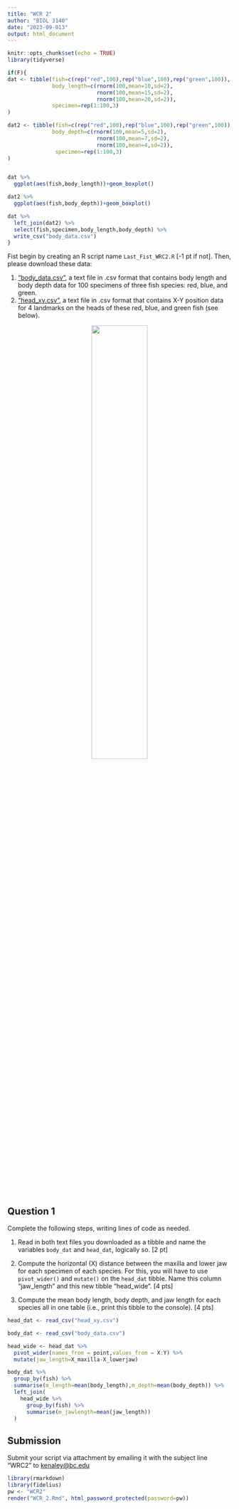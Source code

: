 ```yaml
---
title: "WCR 2"
author: "BIOL 3140"
date: "2023-09-013"
output: html_document
---
```


```r
knitr::opts_chunk$set(echo = TRUE)
library(tidyverse)

if(F){
dat <- tibble(fish=c(rep("red",100),rep("blue",100),rep("green",100)),
              body_length=c(rnorm(100,mean=10,sd=2),
                            rnorm(100,mean=15,sd=2),
                            rnorm(100,mean=20,sd=2)),
              specimen=rep(1:100,3)
)

dat2 <- tibble(fish=c(rep("red",100),rep("blue",100),rep("green",100)),
              body_depth=c(rnorm(100,mean=5,sd=2),
                            rnorm(100,mean=7,sd=2),
                            rnorm(100,mean=4,sd=2)),
               specimen=rep(1:100,3)
)


dat %>% 
  ggplot(aes(fish,body_length))+geom_boxplot()

dat2 %>% 
  ggplot(aes(fish,body_depth))+geom_boxplot()

dat %>% 
  left_join(dat2) %>% 
  select(fish,specimen,body_length,body_depth) %>% 
  write_csv("body_data.csv")
}


```


Fist begin by creating an R script name `Last_Fist_WRC2.R` [-1 pt if not]. Then, please download these data: 

1. ["body_data.csv"](body_data.csv), a text file in .csv format that contains body length and body depth data for 100 specimens of three fish species: red, blue, and green.
2. ["head_xy.csv"](head_xy.csv), a text file in .csv format that contains X-Y position data for 4 landmarks on the heads of these red, blue, and green fish (see below). 

<center>
![](head.png){width=50%}
</center>
## Question 1

Complete the following steps, writing lines of code as needed.

1. Read in both text files you downloaded as a tibble and name the variables `body_dat` and `head_dat`, logically so. [2 pt]

2. Compute the horizontal (X) distance between the maxilla and lower jaw for each specimen of each species. For this, you will have to use `pivot_wider()` and `mutate()` on the `head_dat` tibble. Name this column "jaw_length" and this new tibble "head_wide". [4 pts]

3. Compute the mean body length, body depth, and jaw length for each species all in one table (i.e., print this tibble to the console). [4 pts]

```r

head_dat <- read_csv("head_xy.csv")

body_dat <- read_csv("body_data.csv")

head_wide <- head_dat %>% 
  pivot_wider(names_from = point,values_from = X:Y) %>% 
  mutate(jaw_length=X_maxilla-X_lowerjaw)

body_dat %>% 
  group_by(fish) %>% 
  summarise(m_length=mean(body_length),m_depth=mean(body_depth)) %>% 
  left_join(
    head_wide %>% 
      group_by(fish) %>% 
      summarise(m_jawlength=mean(jaw_length))
  )

```

## Submission

Submit your script via attachment by emailing it with the subject line "WRC2" to [kenaley@bc.edu](mailto:kenaley@bc.edu)

```r
library(rmarkdown)
library(fidelius)
pw <- "WCR2"
render("WCR_2.Rmd", html_password_protected(password=pw))

```
